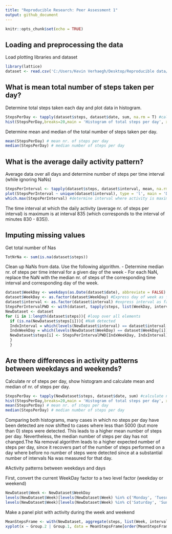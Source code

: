 ---
title: "Reproducible Research: Peer Assessment 1"
output: github_document
---

```{r setup, include=FALSE}
knitr::opts_chunk$set(echo = TRUE)
```

## Loading and preprocessing the data


Load plotting libraries and dataset

```{r}
library(lattice) 
dataset <- read.csv('C:/Users/Kevin Verhaegh/Desktop/Reproducible data/Assignment 1/activity.csv')
```

## What is mean total number of steps taken per day?


Determine total steps taken each day and plot data in histogram.

```{r}
StepsPerDay <- tapply(dataset$steps, dataset$date, sum, na.rm = T) #calculate nr. of steps per day and ignorne NaNs
hist(StepsPerDay,breaks=20,main = 'Histogram of total steps per day', xlab = 'Nr of steps', col='lightblue') #make histogram of nr. of steps per day
```

Determine mean and median of the total number of steps taken per day.

```{r}
mean(StepsPerDay) # mean nr. of steps per day
median(StepsPerDay) # median number of steps per day
```

## What is the average daily activity pattern?


Average data over all days and determine number of steps per time interval (while ignoring NaNs)

```{r}
StepsPerInterval <- tapply(dataset$steps, dataset$interval, mean, na.rm = T) #calculate mean nr. of steps per interval and ignorne NaNs
plot(StepsPerInterval ~ unique(dataset$interval), type = 'l', main = 'Daily activity pattern', xlab = 'Time interval (minutes)', ylab = 'Average steps per interval') #plot
which.max(StepsPerInterval) #determine interval where activity is maximum
```

The time interval at which the daily activity (average nr. of steps per interval) is maximum is at interval 835 (which corresponds to the interval of minutes 830 - 835)). 


## Imputing missing values


Get total number of Nas

```{r}
TotNrNa <- sum(is.na(dataset$steps))
```

Clean up NaNs from data. Use the following algorithm.
- Determine median nr. of steps per time interval for a given day of the week
- For each NaN, replace the NaN with the median nr. of steps of the corresponding time interval and corresponding day of the week.

```{r}
dataset$WeekDay <- weekdays(as.Date(dataset$date), abbreviate = FALSE) #append to data set the day of the week
dataset$WeekDay <- as.factor(dataset$WeekDay) #Express day of week as factor
dataset$interval <- as.factor(dataset$interval) #express interval as factor
StepsPerIntervalPWD <- with(dataset, tapply(steps, list(WeekDay, interval), median, na.rm = T)) #calculate median nr. of steps per interval per week day and ignorne NaNs
NewDataset <- dataset
for (i in 1:length(dataset$steps)){ #loop over all elements
  if (is.na(NewDataset$steps[i])){ #NaN detected
  IndxInterval = which(levels(NewDataset$interval) == dataset$interval[i]) #get index interval level
  IndxWeekDay = which(levels(NewDataset$WeekDay) == dataset$WeekDay[i]) #get index week day level
  NewDataset$steps[i] <- StepsPerIntervalPWD[IndxWeekDay, IndxInterval] #replace NaN
  }
  }
```

## Are there differences in activity patterns between weekdays and weekends?


Calculate nr of steps per day, show histogram and calculate mean and median of nr. of steps per day.

```{r}
StepsPerDay <- tapply(NewDataset$steps, dataset$date, sum) #calculate nr. of steps per day 
hist(StepsPerDay,breaks=20,main = 'Histogram of total steps per day', xlab = 'Nr of steps', col='lightblue') #make histogram of nr. of steps per day
mean(StepsPerDay) # mean nr. of steps per day
median(StepsPerDay) # median number of steps per day
```

Comparing both histograms, many cases in which no steps per day have been detected are now shifted to cases where less than 5000 (but more than 0) steps were detected. This leads to a higher mean number of steps per day. Nevertheless, the median number of steps per day has not changed.The Na removal algorithm leads to a higher expected number of steps per day, since it recovers part of the number of steps performed on a day where before no number of steps were detected since at a substantial number of intervals Na was measured for that day.

#Activity patterns between weekdays and days

First, convert the current WeekDay factor to a two level factor (weekday or weekend)

```{r}
NewDataset$Week <- NewDataset$WeekDay
levels(NewDataset$Week)[levels(NewDataset$Week) %in% c('Monday', 'Tuesday', 'Wednesday', 'Thursday', 'Friday')] <- 'Week'
levels(NewDataset$Week)[levels(NewDataset$Week) %in% c('Saturday', 'Sunday')] <- 'Weekend'
```

Make a panel plot with activity during the week and weekend

```{r}
MeanStepsFrame <- with(NewDataset, aggregate(steps, list(Week, interval), mean))
xyplot(x ~ Group.2 | Group.1, data = MeanStepsFrame[order(MeanStepsFrame$Group.2),], type = 'l', main = 'Activity during week and weekend', 'xlab' = '', ylab = 'Mean nr. of steps', layout = c(1,2))
```